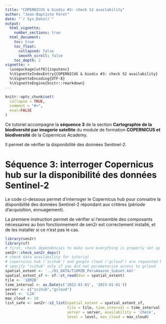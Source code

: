 ```yaml
---
title: "COPERNICUS & biodiv #3: check S2 availability"
author: "Jean-Baptiste Féret"
date: "`r Sys.Date()`"
output:
  html_vignette:
    number_sections: true
  html_document:
    toc: true
    toc_float:
      collapsed: false
      smooth_scroll: false
    toc_depth: 2
vignette: >
  \usepackage[utf8]{inputenc}
  %\VignetteIndexEntry{COPERNICUS & biodiv #3: check S2 availability}
  %\VignetteEncoding{UTF-8}
  %\VignetteEngine{knitr::rmarkdown}
---
```

  
```r
knitr::opts_chunk$set(
  collapse = TRUE,
  comment = "#>",
  eval=FALSE
)
```

Ce tutoriel accompagne la __séquence 3__ de la section __Cartographie de la biodiversité par imagerie satellite__ du module de formation __COPERNICUS et biodiversité__ de la Copernicus Academy.

Il permet de vérifier la disponibilité des données Sentinel-2.

# Séquence 3: interroger Copernicus hub sur la disponibilité des données Sentinel-2

Le code ci-dessous permet d'interroger le Copernicus hub pour connaitre la disponibilité des données Sentinel-2 répondant aux critères (période d'acquisition, ennuagement).

La premiere instruction permet de vérifier si l'ensemble des composants nécessaires au bon fonctionnement de sen2r est correctement installé, et de les installer si ce n'est pas le cas. 

```r
library(sen2r)
library(sf)
# first, check dependencies to make sure everything is properly set up
sen2r::check_sen2r_deps()
# check data availability for tutorial
# copernicus hub ('scihub') and google cloud ('gcloud') are requested here. 
# specify "scihub" only if you did not parameterize access to gcloud
spatial_extent <- '../01_DATA/T18MZB_PeruAmazon_Subset.kml'
spatial_extent_sf <- sf::st_read(dsn = spatial_extent)
tile <- '18MZB'
time_interval <- as.Date(c('2022-01-01', '2023-01-01'))
server <- c("scihub","gcloud")
level <- 'L2A'
max_cloud <- 10
list_safe <- sen2r::s2_list(spatial_extent = spatial_extent_sf,
                            tile = tile, time_interval = time_interval,
                            server = server, availability = 'check', 
                            level = level, max_cloud = max_cloud)
```
